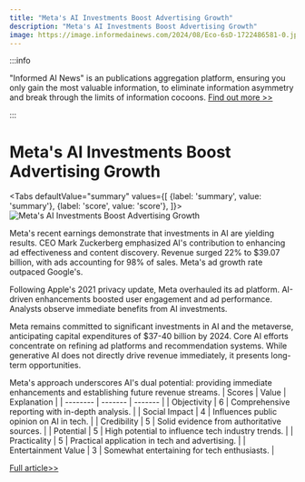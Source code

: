 ```yaml
---
title: "Meta's AI Investments Boost Advertising Growth"
description: "Meta's AI Investments Boost Advertising Growth"
image: https://image.informedainews.com/2024/08/Eco-6sD-1722486581-0.jpg
---
```



:::info

"Informed AI News" is an publications aggregation platform, ensuring you only gain the most valuable information, to eliminate information asymmetry and break through the limits of information cocoons.  [Find out more >>](/)

:::

# Meta's AI Investments Boost Advertising Growth


<Tabs
	defaultValue="summary"
	values={[
	{label: 'summary', value: 'summary'},
	{label: 'score', value: 'score'},
]}>
<TabItem value="summary">
<img
  src="https://image.informedainews.com/2024/08/Eco-6sD-1722486581-0.jpg"
  alt="Meta's AI Investments Boost Advertising Growth"
/>



Meta's recent earnings demonstrate that investments in AI are yielding results. CEO Mark Zuckerberg emphasized AI's contribution to enhancing ad effectiveness and content discovery. Revenue surged 22% to $39.07 billion, with ads accounting for 98% of sales. Meta's ad growth rate outpaced Google's.

Following Apple's 2021 privacy update, Meta overhauled its ad platform. AI-driven enhancements boosted user engagement and ad performance. Analysts observe immediate benefits from AI investments.

Meta remains committed to significant investments in AI and the metaverse, anticipating capital expenditures of $37-40 billion by 2024. Core AI efforts concentrate on refining ad platforms and recommendation systems. While generative AI does not directly drive revenue immediately, it presents long-term opportunities.

Meta's approach underscores AI's dual potential: providing immediate enhancements and establishing future revenue streams.
</TabItem>
<TabItem value="score">
	| Scores     | Value   | Explanation |
	| -------- | ------- | ------- |
	| Objectivity  | 6    | Comprehensive reporting with in-depth analysis.    |
	| Social Impact | 4     | Influences public opinion on AI in tech.    |
	| Credibility    | 5    | Solid evidence from authoritative sources.    |
	| Potential    | 5    | High potential to influence tech industry trends.    |
	| Practicality    | 5    | Practical application in tech and advertising.    |
	| Entertainment Value    | 3    | Somewhat entertaining for tech enthusiasts.    |
</TabItem>
</Tabs>

[Full article>>](https://www.cnbc.com/2024/07/31/meta-advertising-growth-proof-that-hefty-ai-spending-is-paying-off.html)

